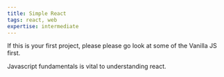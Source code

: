 ```yaml
---
title: Simple React
tags: react, web
expertise: intermediate
---
```

If this is your first project, please please go look at some of the Vanilla JS first.

Javascript fundamentals is vital to understanding react.


